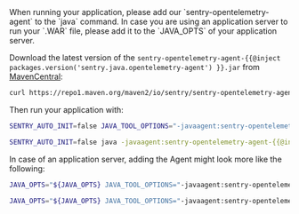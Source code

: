 <OnboardingOption optionId="opentelemetry">
When running your application, please add our `sentry-opentelemetry-agent` to the `java` command.
In case you are using an application server to run your `.WAR` file, please add it to the `JAVA_OPTS` of your application server.

Download the latest version of the `sentry-opentelemetry-agent-{{@inject packages.version('sentry.java.opentelemetry-agent') }}.jar` from [MavenCentral](https://search.maven.org/artifact/io.sentry/sentry-opentelemetry-agent):
```bash
curl https://repo1.maven.org/maven2/io/sentry/sentry-opentelemetry-agent/{{@inject packages.version('sentry.java.opentelemetry-agent') }}/sentry-opentelemetry-agent-{{@inject packages.version('sentry.java.opentelemetry-agent') }}.jar -o sentry-opentelemetry-agent-{{@inject packages.version('sentry.java.opentelemetry-agent') }}.jar
```

Then run your application with:
```bash {tabTitle: Environment variable}
SENTRY_AUTO_INIT=false JAVA_TOOL_OPTIONS="-javaagent:sentry-opentelemetry-agent-{{@inject packages.version('sentry.java.opentelemetry-agent') }}.jar" java -jar your-application.jar
```

```bash {tabTitle: Java CLI argument}
SENTRY_AUTO_INIT=false java -javaagent:sentry-opentelemetry-agent-{{@inject packages.version('sentry.java.opentelemetry-agent') }}.jar -jar your-application.jar
```

In case of an application server, adding the Agent might look more like the following:
```bash {tabTitle: Environment variable}
JAVA_OPTS="${JAVA_OPTS} JAVA_TOOL_OPTIONS="-javaagent:sentry-opentelemetry-agent-{{@inject packages.version('sentry.java.opentelemetry-agent') }}.jar"
```

```bash {tabTitle: Java CLI argument}
JAVA_OPTS="${JAVA_OPTS} JAVA_TOOL_OPTIONS="-javaagent:sentry-opentelemetry-agent-{{@inject packages.version('sentry.java.opentelemetry-agent') }}.jar"
```
</OnboardingOption>
